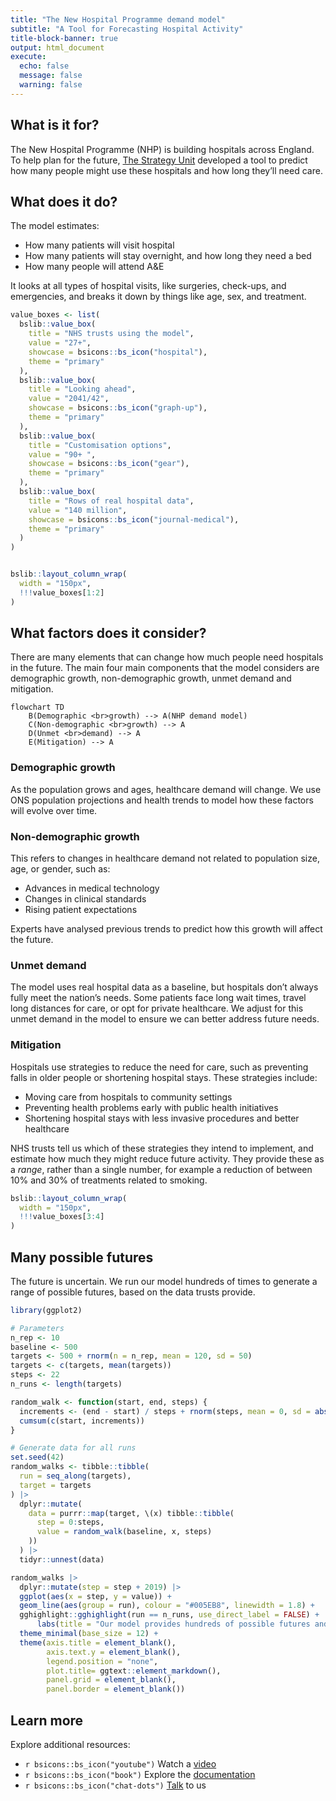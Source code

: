 ```yaml
---
title: "The New Hospital Programme demand model"
subtitle: "A Tool for Forecasting Hospital Activity"
title-block-banner: true
output: html_document
execute:
  echo: false
  message: false
  warning: false
---
```


## What is it for?

The New Hospital Programme (NHP) is building hospitals across England. To help plan for the future, [The Strategy Unit](https://www.strategyunitwm.nhs.uk/) developed a tool to predict how many people might use these hospitals and how long they’ll need care. 

## What does it do?

The model estimates:

- How many patients will visit hospital
- How many patients will stay overnight, and how long they need a bed
- How many people will attend A&E

It looks at all types of hospital visits, like surgeries, check-ups, and emergencies, and breaks it down by things like age, sex, and treatment.

```r
value_boxes <- list(
  bslib::value_box(
    title = "NHS trusts using the model",
    value = "27+",
    showcase = bsicons::bs_icon("hospital"),
    theme = "primary"
  ),
  bslib::value_box(
    title = "Looking ahead",
    value = "2041/42",
    showcase = bsicons::bs_icon("graph-up"),
    theme = "primary"
  ),
  bslib::value_box(
    title = "Customisation options",
    value = "90+ ",
    showcase = bsicons::bs_icon("gear"),
    theme = "primary"
  ),
  bslib::value_box(
    title = "Rows of real hospital data",
    value = "140 million",
    showcase = bsicons::bs_icon("journal-medical"),
    theme = "primary"
  )
)


bslib::layout_column_wrap(
  width = "150px",
  !!!value_boxes[1:2]
)

```

## What factors does it consider?

There are many elements that can change how much people need hospitals in the future. The main four main components that the model considers are demographic growth, non-demographic growth, unmet demand and mitigation.

```mermaid
flowchart TD
    B(Demographic <br>growth) --> A(NHP demand model)
    C(Non-demographic <br>growth) --> A
    D(Unmet <br>demand) --> A
    E(Mitigation) --> A
```

### Demographic growth

As the population grows and ages, healthcare demand will change. We use ONS population projections and health trends to model how these factors will evolve over time.

### Non-demographic growth

This refers to changes in healthcare demand not related to population size, age, or gender, such as:

- Advances in medical technology
- Changes in clinical standards
- Rising patient expectations

Experts have analysed previous trends to predict how this growth will affect the future.

### Unmet demand

The model uses real hospital data as a baseline, but hospitals don’t always fully meet the nation’s needs. Some patients face long wait times, travel long distances for care, or opt for private healthcare. We adjust for this unmet demand in the model to ensure we can better address future needs.

### Mitigation

Hospitals use strategies to reduce the need for care, such as preventing falls in older people or shortening hospital stays. These strategies include:

- Moving care from hospitals to community settings
- Preventing health problems early with public health initiatives
- Shortening hospital stays with less invasive procedures and better healthcare

NHS trusts tell us which of these strategies they intend to implement, and estimate how much they might reduce future activity. They provide these as a _range_, rather than a single number, for example a reduction of between 10% and 30% of treatments related to smoking.

```r
bslib::layout_column_wrap(
  width = "150px",
  !!!value_boxes[3:4]
)
```


## Many possible futures

The future is uncertain. We run our model hundreds of times to generate a range of possible futures, based on the data trusts provide. 

```r
library(ggplot2)

# Parameters
n_rep <- 10
baseline <- 500
targets <- 500 + rnorm(n = n_rep, mean = 120, sd = 50)
targets <- c(targets, mean(targets))
steps <- 22               
n_runs <- length(targets) 

random_walk <- function(start, end, steps) {
  increments <- (end - start) / steps + rnorm(steps, mean = 0, sd = abs(end - start) / (2 * steps))
  cumsum(c(start, increments)) 
}

# Generate data for all runs
set.seed(42) 
random_walks <- tibble::tibble(
  run = seq_along(targets),
  target = targets
) |>
  dplyr::mutate(
    data = purrr::map(target, \(x) tibble::tibble(
      step = 0:steps,
      value = random_walk(baseline, x, steps)
    ))
  ) |>
  tidyr::unnest(data) 

random_walks |>
  dplyr::mutate(step = step + 2019) |>
  ggplot(aes(x = step, y = value)) + 
  geom_line(aes(group = run), colour = "#005EB8", linewidth = 1.8) + 
  gghighlight::gghighlight(run == n_runs, use_direct_label = FALSE) + 
      labs(title = "Our model provides hundreds of possible futures and the <span style=\'color:#005EB8'>**average forecast**</span>.") +
  theme_minimal(base_size = 12) +
  theme(axis.title = element_blank(),
        axis.text.y = element_blank(),
        legend.position = "none",
        plot.title= ggtext::element_markdown(),
        panel.grid = element_blank(),
        panel.border = element_blank()) 
```

::: {.callout-note}
## Learn more 

Explore additional resources:

- `r bsicons::bs_icon("youtube")` Watch a [video](https://www.youtube.com/watch?v=vXBxDOa6tfw)
- `r bsicons::bs_icon("book")` Explore the [documentation](https://connect.strategyunitwm.nhs.uk/nhp/project_information)
- `r bsicons::bs_icon("chat-dots")` [Talk](mailto:mlcsu.su.datascience@nhs.net) to us
:::
